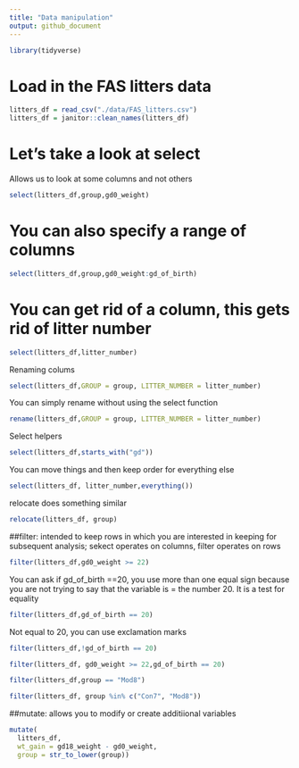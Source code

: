 ```yaml
---
title: "Data manipulation"
output: github_document
---
```


```r
library(tidyverse)
```

# Load in the FAS litters data 

```r
litters_df = read_csv("./data/FAS_litters.csv")
litters_df = janitor::clean_names(litters_df)
```

# Let's take a look at select 
Allows us to look at some columns and not others 

```r
select(litters_df,group,gd0_weight)
```

# You can also specify a range of columns

```r
select(litters_df,group,gd0_weight:gd_of_birth)
```

# You can get rid of a column, this gets rid of litter number
```r
select(litters_df,litter_number)
```

Renaming colums
```r
select(litters_df,GROUP = group, LITTER_NUMBER = litter_number)
```

You can simply rename without using the select function
```r
rename(litters_df,GROUP = group, LITTER_NUMBER = litter_number)
```

Select helpers
```r
select(litters_df,starts_with("gd"))
```
You can move things and then keep order for everything else
```r
select(litters_df, litter_number,everything())
```
relocate does something similar
```r
relocate(litters_df, group)
```

##filter: intended to keep rows in which you are interested in keeping for subsequent analysis; sekect operates on columns, filter operates on rows
```r
filter(litters_df,gd0_weight >= 22)
```

You can ask if gd_of_birth ==20, you use more than one equal sign because you are not trying to say that the variable is = the number 20. It is a test for equality
```r
filter(litters_df,gd_of_birth == 20)
```

Not equal to 20, you can use exclamation marks
```r
filter(litters_df,!gd_of_birth == 20)
```

```r
filter(litters_df, gd0_weight >= 22,gd_of_birth == 20)
```

```r
filter(litters_df,group == "Mod8")
```

```r
filter(litters_df, group %in% c("Con7", "Mod8"))
```

##mutate: allows you to modify or create additiional variables
```r
mutate(
  litters_df,
  wt_gain = gd18_weight - gd0_weight,
  group = str_to_lower(group))
```

